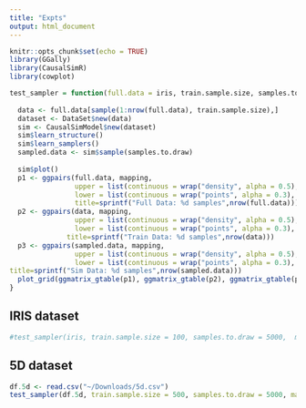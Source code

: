 ```yaml
---
title: "Expts"
output: html_document
---
```


```r
knitr::opts_chunk$set(echo = TRUE)
library(GGally)
library(CausalSimR)
library(cowplot)
```

```r
test_sampler = function(full.data = iris, train.sample.size, samples.to.draw, mapping){
  
  data <- full.data[sample(1:nrow(full.data), train.sample.size),]
  dataset <- DataSet$new(data)
  sim <- CausalSimModel$new(dataset)
  sim$learn_structure()
  sim$learn_samplers()
  sampled.data <- sim$sample(samples.to.draw)
  
  sim$plot()
  p1 <- ggpairs(full.data, mapping, 
                upper = list(continuous = wrap("density", alpha = 0.5), combo = "box_no_facet"),
                lower = list(continuous = wrap("points", alpha = 0.3), combo = wrap("dot_no_facet", alpha = 0.4)),
                title=sprintf("Full Data: %d samples",nrow(full.data)))
  p2 <- ggpairs(data, mapping, 
                upper = list(continuous = wrap("density", alpha = 0.5), combo = "box_no_facet"),
                lower = list(continuous = wrap("points", alpha = 0.3), combo = wrap("dot_no_facet", alpha = 0.4)),
              title=sprintf("Train Data: %d samples",nrow(data)))
  p3 <- ggpairs(sampled.data, mapping, 
                upper = list(continuous = wrap("density", alpha = 0.5), combo = "box_no_facet"),
                lower = list(continuous = wrap("points", alpha = 0.3), combo = wrap("dot_no_facet", alpha = 0.4)),
title=sprintf("Sim Data: %d samples",nrow(sampled.data)))
  plot_grid(ggmatrix_gtable(p1), ggmatrix_gtable(p2), ggmatrix_gtable(p3), nrow=3)
}
```

## IRIS dataset
```r
#test_sampler(iris, train.sample.size = 100, samples.to.draw = 5000,  mapping=ggplot2::aes(colour=Species))
```

## 5D dataset
```r
df.5d <- read.csv("~/Downloads/5d.csv")
test_sampler(df.5d, train.sample.size = 500, samples.to.draw = 5000, mapping=ggplot2::aes(colour=Channel))
```
